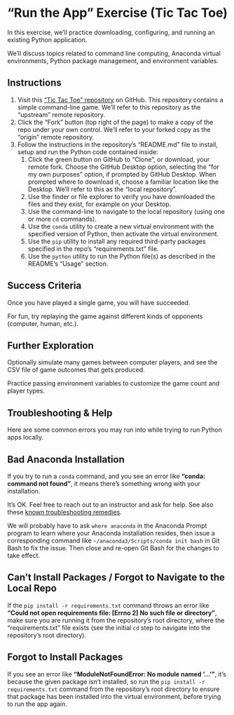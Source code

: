 
# "Run the App" Exercise (Tic Tac Toe)

In this exercise, we'll practice downloading, configuring, and running an existing Python application.

We'll discuss topics related to command line computing, Anaconda virtual environments, Python package management, and environment variables.

## Instructions

  1. Visit this ["Tic Tac Toe" repository](https://github.com/s2t2/tic-tac-toe-py){target="_blank"} on GitHub. This repository contains a simple command-line game. We'll refer to this repository as the "upstream" remote repository.
  2. Click the "Fork" button (top right of the page) to make a copy of the repo under your own control. We'll refer to your forked copy as the "origin" remote repository.
  3. Follow the instructions in the repository's "README.md" file to install, setup and run the Python code contained inside:
     1. Click the green button on GitHub to "Clone", or download, your remote fork. Choose the GitHub Desktop option, selecting the "for my own purposes" option, if prompted by GitHub Desktop. When prompted where to download it, choose a familiar location like the Desktop. We'll refer to this as the "local repository".
     2. Use the finder or file explorer to verify you have downloaded the files and they exist, for example on your Desktop.
     3. Use the command-line to navigate to the local repository (using one or more `cd` commands).
     4. Use the `conda` utility to create a new virtual environment with the specified version of Python, then activate the virtual environment.
     5. Use the `pip` utility to install any required third-party packages specified in the repo's "requirements.txt" file.
     6. Use the `python` utility to run the Python file(s) as described in the README's "Usage" section.

## Success Criteria

Once you have played a single game, you will have succeeded.

For fun, try replaying the game against different kinds of opponents (computer, human, etc.).

## Further Exploration

Optionally simulate many games between computer players, and see the CSV file of game outcomes that gets produced.

Practice passing environment variables to customize the game count and player types.

## Troubleshooting & Help


Here are some common errors you may run into while trying to run Python apps locally.

## Bad Anaconda Installation

If you try to run a `conda` command, and you see an error like **"conda: command not found"**, it means there's something wrong with your installation.

It's OK. Feel free to reach out to an instructor and ask for help. See also these [known troubleshooting remedies](https://github.com/prof-rossetti/intro-to-python/issues/13).

We will probably have to ask `where anaconda` in the Anaconda Prompt program to learn where your Anaconda installation resides, then issue a corresponding command like `~/anaconda3/Scripts/conda init bash` in Git Bash to fix the issue. Then close and re-open Git Bash for the changes to take effect.

## Can't Install Packages / Forgot to Navigate to the Local Repo

If the `pip install -r requirements.txt` command throws an error like **"Could not open requirements file: [Errno 2] No such file or directory"**, make sure you are running it from the repository's root directory, where the "requirements.txt" file exists (see the initial `cd` step to navigate into the repository's root directory).

## Forgot to Install Packages

If you see an error like **"ModuleNotFoundError: No module named '...'"**, it's because the given package isn't installed, so run the `pip install -r requirements.txt` command from the repository's root directory to ensure that package has been installed into the virtual environment, before trying to run the app again.
